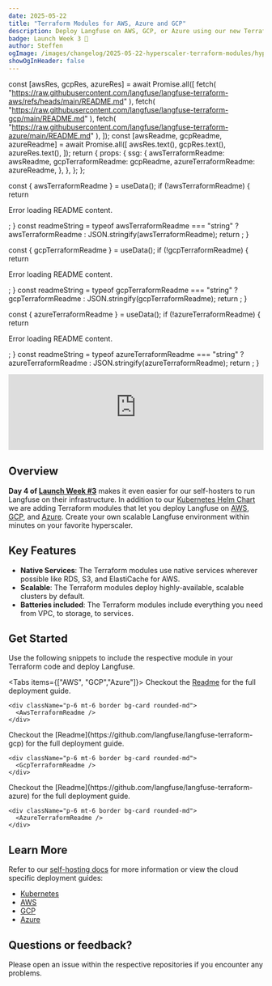 ```yaml
---
date: 2025-05-22
title: "Terraform Modules for AWS, Azure and GCP"
description: Deploy Langfuse on AWS, GCP, or Azure using our new Terraform modules.
badge: Launch Week 3 🚀
author: Steffen
ogImage: /images/changelog/2025-05-22-hyperscaler-terraform-modules/hyperscaler-templates.png
showOgInHeader: false
---
```



  const [awsRes, gcpRes, azureRes] = await Promise.all([
    fetch(
      "https://raw.githubusercontent.com/langfuse/langfuse-terraform-aws/refs/heads/main/README.md"
    ),
    fetch(
      "https://raw.githubusercontent.com/langfuse/langfuse-terraform-gcp/main/README.md"
    ),
    fetch(
      "https://raw.githubusercontent.com/langfuse/langfuse-terraform-azure/main/README.md"
    ),
  ]);
  const [awsReadme, gcpReadme, azureReadme] = await Promise.all([
    awsRes.text(),
    gcpRes.text(),
    azureRes.text(),
  ]);
  return {
    props: {
      ssg: {
        awsTerraformReadme: awsReadme,
        gcpTerraformReadme: gcpReadme,
        azureTerraformReadme: azureReadme,
      },
    },
  };
};

  const { awsTerraformReadme } = useData();
  if (!awsTerraformReadme) {
    return <p>Error loading README content.</p>;
  }
  const readmeString =
    typeof awsTerraformReadme === "string"
      ? awsTerraformReadme
      : JSON.stringify(awsTerraformReadme);
  return <Playground source={readmeString} />;
}

  const { gcpTerraformReadme } = useData();
  if (!gcpTerraformReadme) {
    return <p>Error loading README content.</p>;
  }
  const readmeString =
    typeof gcpTerraformReadme === "string"
      ? gcpTerraformReadme
      : JSON.stringify(gcpTerraformReadme);
  return <Playground source={readmeString} />;
}

  const { azureTerraformReadme } = useData();
  if (!azureTerraformReadme) {
    return <p>Error loading README content.</p>;
  }
  const readmeString =
    typeof azureTerraformReadme === "string"
      ? azureTerraformReadme
      : JSON.stringify(azureTerraformReadme);
  return <Playground source={readmeString} />;
}

<ChangelogHeader />

<iframe
  width="100%"
  src="https://www.youtube-nocookie.com/embed/EwMRnknjNxU"
  title="Terraform Modules for AWS, Azure and GCP"
  frameborder="0"
  allow="accelerometer; autoplay; clipboard-write; encrypted-media; gyroscope; picture-in-picture"
  className="aspect-video rounded border mt-6"
  allowFullScreen
></iframe>

## Overview

**Day 4 of [Launch Week #3](/blog/2025-05-19-launch-week-3)** makes it even easier for our self-hosters to run Langfuse on their infrastructure.
In addition to our [Kubernetes Helm Chart](https://github.com/langfuse/langfuse-k8s) we are adding Terraform modules that let you deploy Langfuse on [AWS](https://github.com/langfuse/langfuse-terraform-aws), [GCP](https://github.com/langfuse/langfuse-terraform-gcp), and [Azure](https://github.com/langfuse/langfuse-terraform-azure).
Create your own scalable Langfuse environment within minutes on your favorite hyperscaler.

## Key Features

- **Native Services**: The Terraform modules use native services wherever possible like RDS, S3, and ElastiCache for AWS.
- **Scalable**: The Terraform modules deploy highly-available, scalable clusters by default.
- **Batteries included**: The Terraform modules include everything you need from VPC, to storage, to services.

## Get Started

Use the following snippets to include the respective module in your Terraform code and deploy Langfuse.

<Tabs items={["AWS", "GCP","Azure"]}>
  <Tab>
    Checkout the [Readme](https://github.com/langfuse/langfuse-terraform-aws) for the full deployment guide.

    <div className="p-6 mt-6 border bg-card rounded-md">
      <AwsTerraformReadme />
    </div>

  </Tab>

  <Tab>
    Checkout the [Readme](https://github.com/langfuse/langfuse-terraform-gcp) for the full deployment guide.

    <div className="p-6 mt-6 border bg-card rounded-md">
      <GcpTerraformReadme />
    </div>

  </Tab>

  <Tab>
    Checkout the [Readme](https://github.com/langfuse/langfuse-terraform-azure) for the full deployment guide.

    <div className="p-6 mt-6 border bg-card rounded-md">
      <AzureTerraformReadme />
    </div>

  </Tab>
</Tabs>

## Learn More

Refer to our [self-hosting docs](/self-hosting) for more information or view the cloud specific deployment guides:

- [Kubernetes](/self-hosting/kubernetes-helm)
- [AWS](/self-hosting/aws)
- [GCP](/self-hosting/gcp)
- [Azure](/self-hosting/azure)

## Questions or feedback?

Please open an issue within the respective repositories if you encounter any problems.
